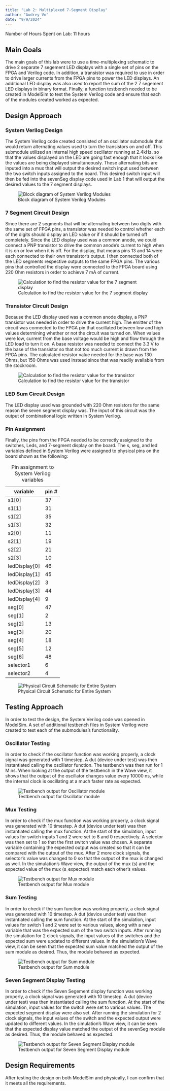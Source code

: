 ```yaml
---
title: "Lab 2: Multiplexed 7-Segment Display"
author: "Audrey Vo"
date: "9/9/2024"
---
```


Number of Hours Spent on Lab: 11 hours

## Main Goals
The main goals of this lab were to use a time-multiplexing schematic to drive 2 separate 7 segement LED displays with a single set of pins on the FPGA and Verilog code. In addition, a transistor was required to use in order to drive larger currents from the FPGA pins to power the LED displays. An additional LED display was also used to report the sum of the 2 7 segement LED displays in binary format. Finally, a function testbench needed to be created in ModelSim to test the System Verilog code and ensure that each of the modules created worked as expected.

## Design Approach

### System Verilog Design
The System Verilog code created consisted of an oscillator submodule that would return alternating values used to turn the transistors on and off. This submodule utilized an internal high speed oscillator running at 2.4kHz, so that the values displayed on the LED are going fast enough that it looks like the values are being displayed simultaneously. These alternating bits are inputed into a mux that will output the desired switch input used between the two switch inputs assigned to the board. This desired switch input will then be fed into the sevenSeg display code used in Lab 1 that will output the desired values to the 7 segment displays. 

![Block diagram of System Verilog Modules](images/lab2blockdiagram.png)

### 7 Segment Circuit Design
Since there are 2 segments that will be alternating between two digits with the same set of FPGA pins, a transistor was needed to control whether each of the digits should display an LED value or if it should be turned off completely. Since the LED display used was a common anode, we could connect a PNP transistor to drive the common anode's current to high when it is on or low when it is off. For the display, that means pins 13 and 14 were each connected to their own transistor's output. I then connected both of the LED segments respective outputs to the same FPGA pins. The various pins that controlled the display were connected to the FPGA board using 220 Ohm resistors in order to achieve 7 mA of current.


![Calculation to find the resistor value for the 7 segment display](images/resistor.png)

### Transistor Circuit Design
Because the LED display used was a common anode display, a PNP transistor was needed in order to drive the current high. The emitter of the circuit was connected to the FPGA pin that oscillated between low and high values determining whether or not the circuit was turned on. When values were low, current from the base voltage would be high and flow through the LED load to turn it on. A base resistor was needed to connect the 3.3 V to the base of the transistor so that not too much current is drawn from the FPGA pins. The calculated resistor value needed for the base was 130 Ohms, but 150 Ohms was used instead since that was readily available from the stockroom.


![Calculation to find the resistor value for the transistor](images/transistor.png)

### LED Sum Circuit Design
The LED display used was grounded with 220 Ohm resistors for the same reason the seven segment display was. The input of this circuit was the output of combinational logic written in System Verilog. 

### Pin Assignment
Finally, the pins from the FPGA needed to be correctly assigned to the switches, Leds, and 7-segment display on the board. The s, seg, and led variables defined in System Verilog were assigned to physical pins on the board shown as the following:

| variable       | pin # |
|----------------|:------|
| s1[0]          |   37  |   
| s1[1]          |   31  |  
| s1[2]          |   35  |
| s1[3]          |   32  | 
| s2[0]          |   11  |   
| s2[1]          |   19  |  
| s2[2]          |   21  |
| s2[3]          |   10  |  
| ledDisplay[0]  |   46  |   
| ledDisplay[1]  |   45  |  
| ledDisplay[2]  |   3   | 
| ledDisplay[3]  |   44  |  
| ledDisplay[4]  |   9   | 
| seg[0]         |   47  |  
| seg[1]         |   2   |
| seg[2]         |   13  |  
| seg[3]         |   20  |
| seg[4]         |   18  |  
| seg[5]         |   12  |
| seg[6]         |   48  |
| selector1      |   6   |
| selector2      |   4   |

: Pin assignment to System Verilog variables


![Physical Circuit Schematic for Entire System](images/lab2schematic.jpg)


## Testing Approach
In order to test the design, the System Verilog code was opened in ModelSim. A set of additional testbench files in System Verilog were created to test each of the submodules's functionality. 

### Oscillator Testing
In order to check if the oscillator function was working properly, a clock signal was generated with 1 timestep. A dut (device under test) was then instantiated calling the oscillator function. The testbench was then run for 1 M ns. When looking at the output of the testbench in the Wave view, it shows that the output of the oscillator changes value every 10000 ns, while the internal clock is oscillating at a much faster rate as expected.

![Testbench output for Oscillator module](images/osctb.png)

### Mux Testing
In order to check if the mux function was working properly, a clock signal was generated with 10 timestep. A dut (device under test) was then instantiated calling the mux function. At the start of the simulation, input values for switch inputs 1 and 2 were set to 8 and 0 respectively. A selector was then set to 1 so that the first switch value was chosen. A separate variable containing the expected output was created so that it can be compared with the output of the mux. After 2 more clock signals, the selector's value was changed to 0 so that the output of the mux is changed as well. In the simulation's Wave view, the output of the mux (s) and the expected value of the mux (s_expected) match each other's values.

![Testbench output for Mux module](images/muxtb.png)

### Sum Testing
In order to check if the sum function was working properly, a clock signal was generated with 10 timestep. A dut (device under test) was then instantiated calling the sum function. At the start of the simulation, input values for switch 1 and 2 were set to various values, along with a new variable that was the expected sum of the two switch inputs. After running the simulation for 2 clock signals, the input values of the switches and the expected sum were updated to different values. In the simulation's Wave view, it can be seen that the expected sum value matched the output of the sum module as desired. Thus, the module behaved as expected.

![Testbench output for Sum module](images/sumtb.png)

### Seven Segment Display Testing
In order to check if the Seven Segement display function was working properly, a clock signal was generated with 10 timestep. A dut (device under test) was then instantiated calling the sum function. At the start of the simulation, input values for the switch were set to various values. The expected segment display were also set. After running the simulation for 2 clock signals, the input values of the switch and the expected output were updated to different values. In the simulation's Wave view, it can be seen that the expected display value matched the output of the sevenSeg module as desired. Thus, the module behaved as expected.

![Testbench output for Seven Segment Display module](images/sevenSegtb.png)


## Design Requirements
After testing the design on both ModelSim and physically, I can confirm that it meets all the requirements.




